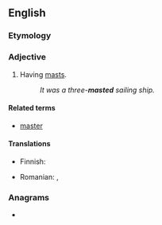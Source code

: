 ==English==

===Etymology===
{{suffix|en|mast|ed}}

===Adjective===
{{en-adj|-}}

# Having [[mast]]s.
#: ''It was a three-'''masted''' sailing ship.''

====Related terms====
* [[master#Etymology 2|master]]

====Translations====
{{trans-top|having masts}}
* Finnish: {{t|fi|-mastoinen}}
{{trans-mid}}
* Romanian: {{t|ro|arborat}}, {{t|ro|cu catarge}}
{{trans-bottom}}

===Anagrams===
* {{anagrams|en|demast|madest}}